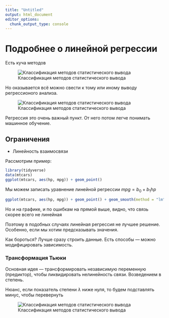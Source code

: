 ```yaml
---
title: "Untitled"
output: html_document
editor_options: 
  chunk_output_type: console
---
```


# Подробнее о линейной регрессии

Есть куча методов

![Классификация методов статистического вывода](img/table.png)

Но оказывается всё можно свести к тому или иному выводу регрессионого анализа.

![Классификация методов статистического вывода](img/table.png)

Регрессия это очень важный пункт. От него потом легче понимать машинное обучение.

## Ограничения 

* Линейность взаимосвязи

Рассмотрим пример:

```r
library(tidyverse)
data(mtcars)
ggplot(mtcars, aes(hp, mpg)) + geom_point()
```

Мы можем записать уравнение линейной регрессии $mpg = b_0 + b_1 hp$

```r
ggplot(mtcars, aes(hp, mpg)) + geom_point() + geom_smooth(method = "lm")
```

Но и на графике, и по ошибкам на прямой выше, видно, что связь скорее всего не линейная

Поэтому в подобных случаях линейная регрессия не лучшее решение. Особенно, если мы хотим предсказывать значения.

Как бороться? Лучше сразу строить данные. Есть способы --- можно модифицировать зависимость.

### Трансформация Тьюки

Основная идея --- трансформировать независимую переменную (предиктор), чтобы  ликвидировать нелинейность связи. Возведением в степень.

Нюанс, если показатель степени $\lambda$ ниже нуля, то будем подставлять минус, чтобы перевернуть

![Классификация методов статистического вывода](img/tyki.png)


